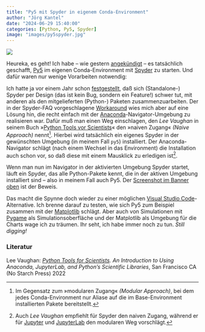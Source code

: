 ```yaml
---
title: "Py5 mit Spyder in eigenem Conda-Environment"
author: "Jörg Kantel"
date: "2024-06-29 15:40:00"
categories: [Python, Py5, Spyder]
image: "images/py5spyder.jpg"
---
```


[![](images/py5spyder-b.jpg)](https://www.flickr.com/photos/schockwellenreiter/53823834445/)

Heureka, es geht! Ich habe -- wie gestern [angekündigt](https://kantel.github.io/posts/2024062801_conda_env_python/) -- es tatsächlich geschafft, [Py5](http://cognitiones.kantel-chaos-team.de/programmierung/creativecoding/processing/py5.html) im eigenen Conda-Environment mit [Spyder](http://cognitiones.kantel-chaos-team.de/programmierung/python/spyder.html) zu starten. Und dafür waren nur wenige Vorarbeiten notwendig:

Ich hatte ja vor einem Jahr schon [festgestellt](https://kantel.github.io/posts/2023042001_pillow_tutorial/), daß sich (Standalone-) Spyder per Design (das ist kein Bug, sondern ein Feature!) schwer tut, mit anderen als den mitgelieferten (Python-) Paketen zusammenzuarbeiten. Der in der Spyder-FAQ vorgeschlagene [Workaround](https://docs.spyder-ide.org/5/faq.html#using-packages-installer) wies mich aber auf eine Lösung hin, die recht einfach mit der [Anaconda](http://cognitiones.kantel-chaos-team.de/programmierung/python/anaconda.html)-Navigator-Umgebung zu realisieren war. Dafür muß man einen Weg einschlagen, den *Lee Vaughan* in seinem Buch »[Python Tools vor Scientists](https://nostarch.com/python-tools-scientists)« den »naiven Zugang« *(Naive Approach)* nennt[^1]. Hierbei wird tatsächlich ein eigenes Spyder in der gewünschten Umgebung (in meinem Fall `py5`) installiert. Der Anaconda-Navigator schlägt (nach einem Wechsel in das Environment) die Installation auch schon vor, so daß diese mit einem Mausklick zu erledigen ist[^2].

[^1]: Im Gegensatz zum »modularen Zugang« *(Modular Approach)*, bei dem jedes Conda-Environment nur Aliase auf die im Base-Environment installierten Pakete bereitstellt.
[^2]: Auch *Lee Vaughan* empfiehlt für Spyder den naiven Zugang, während er für [Jupyter](http://cognitiones.kantel-chaos-team.de/programmierung/python/jupyter.html) und [JupyterLab](http://cognitiones.kantel-chaos-team.de/programmierung/python/jupyterlab.html) den modularen Weg vorschlägt.

Wenn man nun im Navigator in der aktivierten Umgebung Spyder startet, läuft ein Spyder, das alle Python-Pakete kennt, die in der aktiven Umgebung installiert sind -- also in meinem Fall auch Py5. Der [Screenshot im Banner oben](https://www.flickr.com/photos/schockwellenreiter/53823834445/) ist der Beweis.

Das macht die Spynne doch wieder zu einer möglichen [Visual Studio Code](http://cognitiones.kantel-chaos-team.de/produktivitaet/visualstudiocode.html)-Alternative. Ich brenne darauf zu testen, wie sich Py5 zum Beispiel zusammen mit der [Matplotlib](http://cognitiones.kantel-chaos-team.de/programmierung/python/matplotlib.html) schlägt. Aber auch von Simulationen mit [Pygame](http://cognitiones.kantel-chaos-team.de/multimedia/spieleprogrammierung/pygame.html) als Simulationsoberfläche und der Matplotlib als Umgebung für die Charts wage ich zu träumen. Ihr seht, ich habe immer noch zu tun. *Still digging!*

### Literatur

Lee Vaughan: *[Python Tools for Scientists](https://nostarch.com/python-tools-scientists). An Introduction to Using Anaconda, JupyterLab, and Python’s Scientific Libraries*, San Francisco CA (No Starch Press) 2022